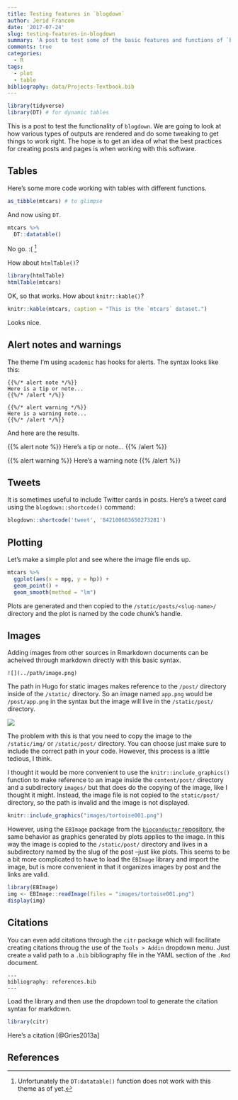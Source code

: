 ```yaml
---
title: Testing features in `blogdown`
author: Jerid Francom
date: '2017-07-24'
slug: testing-features-in-blogdown
summary: 'A post to test some of the basic features and functions of `blogdown`.'
comments: true
categories:
  - R
tags:
  - plot
  - table
bibliography: data/Projects-Textbook.bib
---
```


```r
library(tidyverse)
library(DT) # for dynamic tables
```

This is a post to test the functionality of `blogdown`. We are going to look at how various types of outputs are rendered and do some tweaking to get things to work right. The hope is to get an idea of what the best practices for creating posts and pages is when working with this software.

## Tables

Here's some more code working with tables with different functions.

```r
as_tibble(mtcars) # to glimpse
```

And now using `DT`.

```r
mtcars %>% 
  DT::datatable()
```

No go. :( ^[Unfortunately the `DT:datatable()` function does not work with this theme as of yet.]

How about `htmlTable()`?

```r
library(htmlTable)
htmlTable(mtcars)
```
OK, so that works. How about `knitr::kable()`?

```r
knitr::kable(mtcars, caption = "This is the `mtcars` dataset.")
```

Looks nice.

## Alert notes and warnings

The theme I'm using `academic` has hooks for alerts. The syntax looks like this:


    {{%/* alert note */%}}
    Here is a tip or note...
    {{%/* /alert */%}}

    {{%/* alert warning */%}}
    Here is a warning note...
    {{%/* /alert */%}}


And here are the results.

{{% alert note %}}
Here's a tip or note...
{{% /alert %}}

{{% alert warning %}}
Here's a warning note
{{% /alert %}}

## Tweets

It is sometimes useful to include Twitter cards in posts. 
Here's a tweet card using the `blogdown::shortcode()` command:

```r
blogdown::shortcode('tweet', '842100683650273281')
```

## Plotting

Let's make a simple plot and see where the image file ends up.

```r
mtcars %>% 
  ggplot(aes(x = mpg, y = hp)) +
  geom_point() +
  geom_smooth(method = "lm")
```

Plots are generated and then copied to the `/static/posts/<slug-name>/` directory and the plot is named by the code chunk's handle.

## Images

Adding images from other sources in Rmarkdown documents can be acheived through markdown directly with this basic syntax.

```
![](../path/image.png)
```

The path in Hugo for static images makes reference to the `/post/` directory inside of the `/static/` directory. So an image named `app.png` would be `/post/app.png` in the syntax but the image will live in the `/static/post/` directory. 

![](/post/app.png)

The problem with this is that you need to copy the image to the `/static/img/` or `/static/post/` directory. You can choose just make sure to include the correct path in your code. However, this process is a little tedious, I think.

I thought it would be more convenient to use the `knitr::include_graphics()` function to make reference to an image inside the `content/post/` directory and a subdirectory `images/` but that does do the copying of the image, like I thought it might. Instead, the image file is not copied to the `static/post/` directory, so the path is invalid and the image is not displayed.

```r
knitr::include_graphics("images/tortoise001.png")
```

However, using the `EBImage` package from the [`bioconductor` repository](https://www.bioconductor.org/packages/release/bioc/html/EBImage.html), the same behavior as graphics generated by plots applies to the image. In this way the image is copied to the `/static/post/` directory and lives in a subdirectory named by the slug of the post --just like plots. This seems to be a bit more complicated to have to load the `EBImage` library and import the image, but is more convenient in that it organizes images by post and the links are valid.

```r
library(EBImage)
img <- EBImage::readImage(files = "images/tortoise001.png")
display(img)
```

## Citations

You can even add citations through the `citr` package which will facilitate creating citations throug the use of the `Tools > Addin` dropdown menu. Just create a valid path to a `.bib` bibliography file in the YAML section of the `.Rmd` document.

```
---
bibliography: references.bib
---
```

Load the library and then use the dropdown tool to generate the citation syntax for markdown. 

```r
library(citr)
```

Here's a citation [@Gries2013a]

## References

